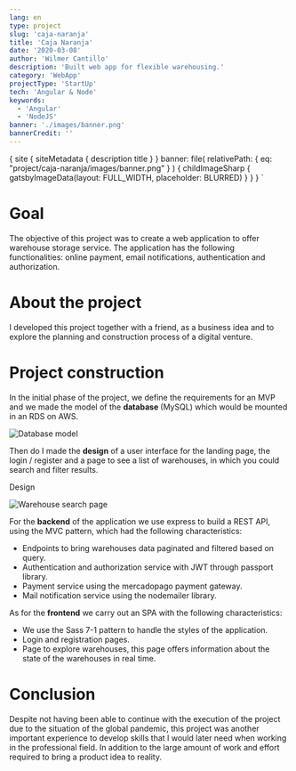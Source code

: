 ```yaml
---
lang: en
type: project
slug: 'caja-naranja'
title: 'Caja Naranja'
date: '2020-03-08'
author: 'Wilmer Cantillo'
description: 'Built web app for flexible warehousing.'
category: 'WebApp'
projectType: 'StartUp'
tech: 'Angular & Node'
keywords:
  - 'Angular'
  - 'NodeJS'
banner: './images/banner.png'
bannerCredit: ''
---
```


  {
    site {
      siteMetadata {
        description
        title
      }
    }
    banner: file(
      relativePath: { eq: "project/caja-naranja/images/banner.png" }
    ) {
      childImageSharp {
        gatsbyImageData(layout: FULL_WIDTH, placeholder: BLURRED)
      }
    }
  }
`

# Goal

<PAfterHeading>
  The objective of this project was to create a web application to offer
  warehouse storage service. The application has the following functionalities:
  online payment, email notifications, authentication and authorization.
</PAfterHeading>

# About the project

<PAfterHeading>
  I developed this project together with a friend, as a business idea and to
  explore the planning and construction process of a digital venture.
</PAfterHeading>

# Project construction

<PAfterHeading>
  In the initial phase of the project, we define the requirements for an MVP and
  we made the model of the <b> database </b> (MySQL) which would be mounted in
  an RDS on AWS.
</PAfterHeading>

![Database model](./images/db-model.png)

Then do I made the **design** of a user interface for the landing page, the
login / register and a page to see a list of warehouses, in which you could
search and filter results.

<Link
  target="_ blank"
  href="https://www.figma.com/file/1SAUghYzdS9fmC4LVDnCjh/caja-Naranja?node-id=0%3A1"
>
  <Badge
    variant="subtle"
    colorScheme="black"
    textTransform="capitalize"
    float="right"
    display="flex"
    alignItems="center"
  >
    <Text marginRight="0.4rem">Design</Text>
    <FaExternalLinkAlt />
  </Badge>
</Link>

![Warehouse search page](./images/search-warehouse.png)

For the **backend** of the application we use express to build a REST API, using
the MVC pattern, which had the following characteristics:

- Endpoints to bring warehouses data paginated and filtered based on query.
- Authentication and authorization service with JWT through passport library.
- Payment service using the mercadopago payment gateway.
- Mail notification service using the nodemailer library.

As for the **frontend** we carry out an SPA with the following characteristics:

- We use the Sass 7-1 pattern to handle the styles of the application.
- Login and registration pages.
- Page to explore warehouses, this page offers information about the state of
  the warehouses in real time.

# Conclusion

<PAfterHeading>
  Despite not having been able to continue with the execution of the project due
  to the situation of the global pandemic, this project was another important
  experience to develop skills that I would later need when working in the
  professional field. In addition to the large amount of work and effort
  required to bring a product idea to reality.
</PAfterHeading>
